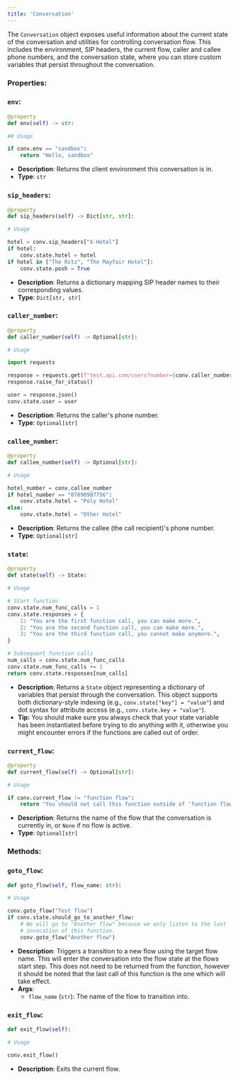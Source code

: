 ```yaml
---
title: 'Conversation'
---
```


The `Conversation` object exposes useful information about the current state of the conversation and utilities for controlling conversation
flow. This includes the environment, SIP headers, the current flow, caller and callee phone numbers, and the conversation state, where you
can store custom variables that persist throughout the conversation.

### Properties:

### `env`:

```python
@property
def env(self) -> str:

## Usage

if conv.env == "sandbox":
	return "Hello, sandbox"
```

- **Description**: Returns the client environment this conversation is in.
- **Type**: `str`

### `sip_headers`:

```python
@property
def sip_headers(self) -> Dict[str, str]:

# Usage

hotel = conv.sip_headers["X-Hotel"]
if hotel:
	conv.state.hotel = hotel
if hotel in ["The Ritz", "The Mayfair Hotel"]:
	conv.state.posh = True
```

- **Description**: Returns a dictionary mapping SIP header names to their corresponding values.
- **Type**: `Dict[str, str]`

### `caller_number`:

```python
@property
def caller_number(self) -> Optional[str]:

# Usage

import requests

response = requests.get(f"test.api.com/users?number={conv.caller_number}")
response.raise_for_status()

user = response.json()
conv.state.user = user
```

- **Description**: Returns the caller's phone number.
- **Type**: `Optional[str]`

### `callee_number`:

```python
@property
def callee_number(self) -> Optional[str]:

# Usage

hotel_number = conv.callee_number
if hotel_number == "07890987756":
	conv.state.hotel = "Poly Hotel"
else:
	conv.state.hotel = "Other Hotel"
```

- **Description**: Returns the callee (the call recipient)'s phone number.
- **Type**: `Optional[str]`

### `state`:

```python
@property
def state(self) -> State:

# Usage

# Start function
conv.state.num_func_calls = 1
conv.state.responses = {
	1: "You are the first function call, you can make more.",
	2: "You are the second function call, you can make more.",
	3: "You are the third function call, you cannot make anymore.",
}

# Subsequent function calls
num_calls = conv.state.num_func_calls
conv.state.num_func_calls += 1
return conv.state.responses[num_calls]
```

- **Description**: Returns a `State` object representing a dictionary of variables that persist through the conversation. This object supports both dictionary-style indexing (e.g., `conv.state["key"] = "value"`) and dot syntax for attribute access (e.g., `conv.state.key = "value"`).
- **Tip:** You should make sure you always check that your state variable has been instantiated before trying to do anything with it, otherwise you might encounter errors if the functions are called out of order.

### `current_flow`:

```python
@property
def current_flow(self) -> Optional[str]:

# Usage

if conv.current_flow != "function flow":
	return "You should not call this function outside of 'function flow' flow"
```

- **Description**: Returns the name of the flow that the conversation is currently in, or `None` if no flow is active.
- **Type**: `Optional[str]`

### Methods:

### `goto_flow`:

```python
def goto_flow(self, flow_name: str):

# Usage

conv.goto_flow("Test flow")
if conv.state.should_go_to_another_flow:
	# We will go to "Another flow" because we only listen to the last
	# invocation of this function.
	conv.goto_flow("Another flow")
```

- **Description**: Triggers a transition to a new flow using the target flow name. This will enter the conversation into the flow state at the flows start step. 
This does not need to be returned from the function, however it should be noted that the last call of this function is the one which will take effect.
- **Args**:
    - `flow_name` (`str`): The name of the flow to transition into.

### `exit_flow`:

```python
def exit_flow(self):

# Usage

conv.exit_flow()
```

- **Description**: Exits the current flow.